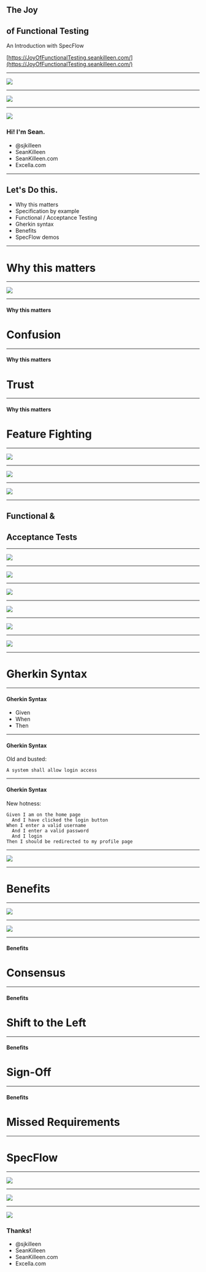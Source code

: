 

<Head>
  <title>The Joy of Functional Testing with SpecFlow</title>
  <meta name="twitter:card" content="summary_large_image" />
  <meta name="twitter:site" content="@sjkilleen" />
  <meta name="twitter:title" content="The Joy of Functional Testing with SpecFlow" />
  <meta name="twitter:description" content="An introduction to functional testing in .NET using the SpecFlow tools, by Sean Killeen" />
  <meta name="twitter:image" content="https://example.com/card.png" />
</Head>

## The Joy 
## of Functional Testing

An Introduction with SpecFlow

[https://JoyOfFunctionalTesting.seankilleen.com/](https://JoyOfFunctionalTesting.seankilleen.com/)

---

<Image src='images/excella2.jpg' size='contain' />

---

<Image src='images/dotNetFoundation.png' size='contain' />

---

<Split>

![](images/me.png)

<h3 class="less-bottom-margin"> Hi! I'm Sean.</h3>
<ul class="fa-ul">
    <li class="fa-li"><FontAwesomeIcon size="xs" icon ={faTwitter} listItem /> @sjkilleen</li>
    <li class="fa-li"><FontAwesomeIcon size="xs" icon ={faGithub} listItem />SeanKilleen</li>
    <li class="fa-li"><FontAwesomeIcon size="xs" icon ={faGlobe} listItem />SeanKilleen.com</li>
    <li class="fa-li"><FontAwesomeIcon size="xs" icon ={faBriefcase} listItem />Excella.com</li>
</ul>

</Split>

---

## Let's Do this.

* Why this matters
* Specification by example
* Functional / Acceptance Testing
* Gherkin syntax
* Benefits
* SpecFlow demos

---

# Why this matters

---

<Image src="images/move-fast-break.png" size="contain" />

---

#### Why this matters

# Confusion

---

#### Why this matters

# Trust

---

#### Why this matters

# Feature Fighting

---

<Image src="images/roxbury.jpg" size="contain"/>

---

<Image src="images/safety-harness.jpg" size="cover"/>

---

<Image src='images/specbyexample-cover.jpg' size="contain"/>

---

## Functional &amp;
## Acceptance Tests

---

<Image src='images/quadrants-before.png' size="contain"/>

---

<Image src='images/quadrants-selection.png' size="contain"/>

---

<Image src='images/unit-vs-int-1.gif' size="contain"/>

---

<Image src='images/unit-vs-int-2.gif' size="contain"/>

---

<Image src='images/unit-vs-int-3.gif' size="contain"/>

---

<Image src='images/unit-vs-int-4.jpg' size="contain"/>

---

# Gherkin Syntax

---

#### Gherkin Syntax

* Given
* When
* Then

---

#### Gherkin Syntax

Old and busted: 

```
A system shall allow login access 
```

---

#### Gherkin Syntax

New hotness:

```
Given I am on the home page
  And I have clicked the login button
When I enter a valid username
  And I enter a valid password
  And I login
Then I should be redirected to my profile page
```

---

<Image src='images/gherkin-shoppingcart.png' size="contain"/>

---

# Benefits

---

<Image src='images/examples-tests-requirements.png' size="contain"/>

---

<Image src='images/atdd.png' size="contain"/>

---

#### Benefits

# Consensus

---

#### Benefits

# Shift to the Left

---

#### Benefits

# Sign-Off

---

#### Benefits

# Missed Requirements

---


# SpecFlow

---

<Image src='images/glue-diagram.png' size="contain"/>


---

<Image src='images/ship-launch-fail.gif'/>

--- 

<Split>

![](images/me.png)

<h3 class="less-bottom-margin">Thanks!</h3>
<ul class="fa-ul">
    <li class="fa-li"><FontAwesomeIcon size="xs" icon ={faTwitter} listItem /> @sjkilleen</li>
    <li class="fa-li"><FontAwesomeIcon size="xs" icon ={faGithub} listItem />SeanKilleen</li>
    <li class="fa-li"><FontAwesomeIcon size="xs" icon ={faGlobe} listItem />SeanKilleen.com</li>
    <li class="fa-li"><FontAwesomeIcon size="xs" icon ={faBriefcase} listItem />Excella.com</li>
</ul>

</Split>